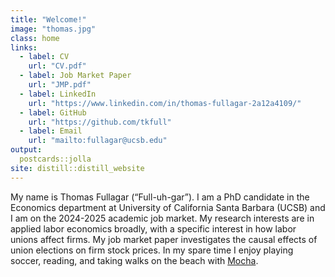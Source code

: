 ---
title: "Welcome!"
image: "thomas.jpg"
class: home
links:
  - label: CV
    url: "CV.pdf"
  - label: Job Market Paper
    url: "JMP.pdf"
  - label: LinkedIn
    url: "https://www.linkedin.com/in/thomas-fullagar-2a12a4109/"
  - label: GitHub
    url: "https://github.com/tkfull"
  - label: Email
    url: "mailto:fullagar@ucsb.edu"
output:
  postcards::jolla
site: distill::distill_website
---
<div style="text-align: left;">
My name is Thomas Fullagar ("Full-uh-gar"). I am a PhD candidate in the Economics department at University of California Santa Barbara (UCSB) and I am on the 2024-2025 academic job market. My research interests are in applied labor economics broadly, with a specific interest in how labor unions affect firms. My job market paper investigates the causal effects of union elections on firm stock prices. In my spare time I enjoy playing soccer, reading, and taking walks on the beach with <a href="mocha.jpg">Mocha</a>.
</div>